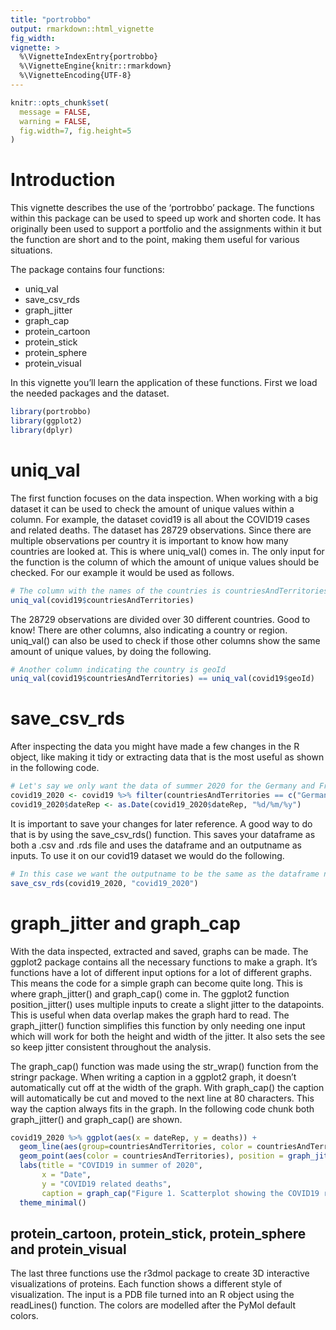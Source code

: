 ```yaml
---
title: "portrobbo"
output: rmarkdown::html_vignette
fig_width: 
vignette: >
  %\VignetteIndexEntry{portrobbo}
  %\VignetteEngine{knitr::rmarkdown}
  %\VignetteEncoding{UTF-8}
---
```


```r
knitr::opts_chunk$set(
  message = FALSE,
  warning = FALSE,
  fig.width=7, fig.height=5
)
```

# Introduction

This vignette describes the use of the 'portrobbo' package. The functions within this package can be used to speed up work and shorten code. It has originally been used to support a portfolio and the assignments within it but the function are short and to the point, making them useful for various situations.

The package contains four functions:
<ul>
<li>uniq_val</li>
<li>save_csv_rds</li>
<li>graph_jitter</li>
<li>graph_cap</li>
<li>protein_cartoon</li>
<li>protein_stick</li>
<li>protein_sphere</li>
<li>protein_visual</li>
</ul>

In this vignette you'll learn the application of these functions. First we load the needed packages and the dataset.

```r
library(portrobbo)
library(ggplot2)
library(dplyr)
```

# uniq_val

The first function focuses on the data inspection. When working with a big dataset it can be used to check the amount of unique values within a column. For example, the dataset covid19 is all about the COVID19 cases and related deaths. The dataset has 28729 observations. Since there are multiple observations per country it is important to know how many countries are looked at. This is where uniq_val() comes in. The only input for the function is the column of which the amount of unique values should be checked. For our example it would be used as follows.

```r
# The column with the names of the countries is countriesAndTerritories
uniq_val(covid19$countriesAndTerritories)
```

The 28729 observations are divided over 30 different countries. Good to know! There are other columns, also indicating a country or region. uniq_val() can also be used to check if those other columns show the same amount of unique values, by doing the following.

```r
# Another column indicating the country is geoId
uniq_val(covid19$countriesAndTerritories) == uniq_val(covid19$geoId)
```

# save_csv_rds

After inspecting the data you might have made a few changes in the R object, like making it tidy or extracting data that is the most useful as shown in the following code. 

```r
# Let's say we only want the data of summer 2020 for the Germany and France
covid19_2020 <- covid19 %>% filter(countriesAndTerritories == c("Germany", "France"), year == 2020, month == c(6:8))
covid19_2020$dateRep <- as.Date(covid19_2020$dateRep, "%d/%m/%y")
```

It is important to save your changes for later reference. A good way to do that is by using the save_csv_rds() function. This saves your dataframe as both a .csv and .rds file and uses the dataframe and an outputname as inputs. To use it on our covid19 dataset we would do the following.

```r
# In this case we want the outputname to be the same as the dataframe name
save_csv_rds(covid19_2020, "covid19_2020")
```

# graph_jitter and graph_cap

With the data inspected, extracted and saved, graphs can be made. The ggplot2 package contains all the necessary functions to make a graph. It's functions have a lot of different input options for a lot of different graphs. This means the code for a simple graph can become quite long. This is where graph_jitter() and graph_cap() come in. The ggplot2 function position_jitter() uses multiple inputs to create a slight jitter to the datapoints. This is useful when data overlap makes the graph hard to read. The graph_jitter() function simplifies this function by only needing one input which will work for both the height and width of the jitter. It also sets the see so keep jitter consistent throughout the analysis. 

The graph_cap() function was made using the str_wrap() function from the stringr package. When writing a caption in a ggplot2 graph, it doesn't automatically cut off at the width of the graph. With graph_cap() the caption will automatically be cut and moved to the next line at 80 characters. This way the caption always fits in the graph. In the following code chunk both graph_jitter() and graph_cap() are shown.

```r
covid19_2020 %>% ggplot(aes(x = dateRep, y = deaths)) +
  geom_line(aes(group=countriesAndTerritories, color = countriesAndTerritories)) +
  geom_point(aes(color = countriesAndTerritories), position = graph_jitter(0.3)) +
  labs(title = "COVID19 in summer of 2020",
       x = "Date",
       y = "COVID19 related deaths",
       caption = graph_cap("Figure 1. Scatterplot showing the COVID19 related deaths in summer of 2020 in Germany and France.")) +
  theme_minimal()
```

## protein_cartoon, protein_stick, protein_sphere and protein_visual

The last three functions use the r3dmol package to create 3D interactive visualizations of proteins. Each function shows a different style of visualization. The input is a PDB file turned into an R object using the readLines() function. The colors are modelled after the PyMol default colors.
